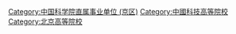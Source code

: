 {{Catmore}}

[[Category:中国科学院直属事业单位_(京区)|Category:中国科学院直属事业单位 (京区)]]
[[Category:中國科技高等院校|Category:中國科技高等院校]]
[[Category:北京高等院校|Category:北京高等院校]]